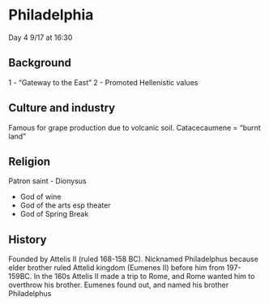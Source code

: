 # Philadelphia

Day 4 9/17 at 16:30

## Background

1 - "Gateway to the East"
2 - Promoted Hellenistic values

## Culture and industry

Famous for grape production due to volcanic soil. Catacecaumene = "burnt land"

## Religion

Patron saint - Dionysus

- God of wine
- God of the arts esp theater
- God of Spring Break

## History

Founded by Attelis II (ruled 168-158 BC). Nicknamed Philadelphus because elder brother ruled Attelid kingdom (Eumenes II) before him from 197-159BC.  In the 160s Attelis II made a trip to Rome, and Rome wanted him to overthrow his brother.  Eumenes found out, and named his brother Philadelphus





